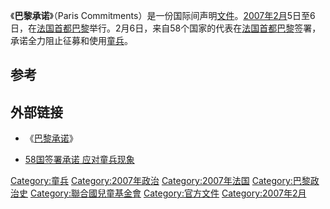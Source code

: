 《'''巴黎承诺'''》（Paris Commitments）是一份国际间声明[[文件|文件]]。[[2007年2月|2007年2月]]5日至6日，{{le|儿童避于战争会议|Free Children from War conference}}在[[法国|法国]][[首都|首都]][[巴黎|巴黎]]举行。2月6日，来自58个国家的代表在[[法国|法国]][[首都|首都]][[巴黎|巴黎]]签署，承诺全力阻止征募和使用[[童兵|童兵]]。

==参考==
{{reflist}}

==外部链接==
* {{en_icon}}《[http://www.unicef.org/protection/files/pariscommitments.pdf 巴黎承诺]》
* [http://news.xinhuanet.com/world/2007-02/08/content_5711003.htm 58国签署承诺 应对童兵现象] {{Wayback|url=http://news.xinhuanet.com/world/2007-02/08/content_5711003.htm |date=20080618204718 }}

{{law-stub}}
[[Category:童兵|Category:童兵]]
[[Category:2007年政治|Category:2007年政治]]
[[Category:2007年法国|Category:2007年法国]]
[[Category:巴黎政治史|Category:巴黎政治史]]
[[Category:聯合國兒童基金會|Category:聯合國兒童基金會]]
[[Category:官方文件|Category:官方文件]]
[[Category:2007年2月|Category:2007年2月]]
